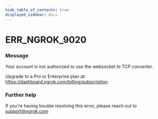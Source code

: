 ```yaml
---
hide_table_of_contents: true
displayed_sidebar: docs
---
```



# ERR_NGROK_9020

### Message

Your account is not authorized to use the websocket to TCP converter.

Upgrade to a Pro or Enterprise plan at: https://dashboard.ngrok.com/billing/subscription

<ErrorDetails error="err_ngrok_9020" />

### Further help

If you're having trouble resolving this error, please reach out to [support@ngrok.com](mailto:support@ngrok.com?subject=Help%20with%20ERR_NGROK_9020)
